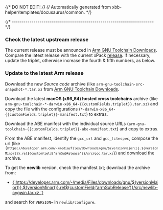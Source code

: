 {/* DO NOT EDIT! */}
{/* Automatically generated from xbb-helper/templates/docusaurus/common. */}



{/* ------------------------------------------------------------------------ */}

### Check the latest upstream release

The current release must be announced in
[Arm GNU Toolchain Downloads](https://developer.arm.com/downloads/-/arm-gnu-toolchain-downloads).
Compare the latest release with the current xPack
[release](https://github.com/xpack-dev-tools/{{appLcName}}-xpack/releases).
If necessary, update the triplet, otherwise increase the fourth & fifth numbers,
as below.

### Update to the latest Arm release

Download the new _Source code_ archive (like
`arm-gnu-toolchain-src-snapshot-*.tar.xz` from
[Arm GNU Toolchain Downloads](https://developer.arm.com/downloads/-/arm-gnu-toolchain-downloads/).

Download the latest **macOS (x86_64) hosted cross toolchains** archive (like
<code>arm-gnu-toolchain-*-darwin-x86_64-{{customFields.triplet}}.tar.xz</code>)
and copy the file with the configurations
(<code>\*-darwin-x86_64-{{customFields.triplet}}-manifest.txt</code>) to extras.

Download the ABE manifest with the individual source URLs
(<code>arm-gnu-toolchain-{{customFields.triplet}}-abe-manifest.txt</code>) and copy to extras.

From the ABE manifest, identify the `gcc_url` and `gcc_filespec`,
compose the url
(like <code>{`https://developer.arm.com/-/media/Files/downloads/gnu/${versionMajor()}.${versionMinor()}.rel${customField('armSubRelease')}/src/gcc.tar.xz`}</code>)
and download the archive.

To get the **newlib** version, check the manifest.txt; download the archive from:

<ul>
<li><a href={`https://developer.arm.com/-/media/Files/downloads/gnu/${versionMajor()}.${versionMinor()}.rel${customField('armSubRelease')}/src/newlib-cygwin.tar.xz `}>{`https://developer.arm.com/-/media/Files/downloads/gnu/${versionMajor()}.${versionMinor()}.rel${customField('armSubRelease')}/src/newlib-cygwin.tar.xz `}</a></li>
</ul>

and search for `VERSION=` in `newlib/configure`.
